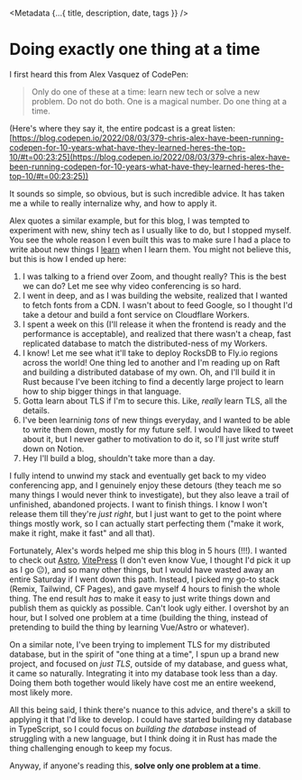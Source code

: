 

<Metadata {...{ title, description, date, tags }} />

# Doing exactly one thing at a time

I first heard this from Alex Vasquez of CodePen:

> Only do one of these at a time: learn new tech or solve a new problem. Do not do
> both. One is a magical number. Do one thing at a time.

(Here's where they say it, the entire podcast is a great listen:
[https://blog.codepen.io/2022/08/03/379-chris-alex-have-been-running-codepen-for-10-years-what-have-they-learned-heres-the-top-10/#t=00:23:25](https://blog.codepen.io/2022/08/03/379-chris-alex-have-been-running-codepen-for-10-years-what-have-they-learned-heres-the-top-10/#t=00:23:25))

It sounds so simple, so obvious, but is such incredible advice. It has taken me a
while to really internalize why, and how to apply it.

Alex quotes a similar example, but for this blog, I was tempted to experiment with
new, shiny tech as I usually like to do, but I stopped myself. You see the whole
reason I even built this was to make sure I had a place to write about new things
I [learn](/til) when I learn them. You might not believe this, but this is how I
ended up here:

1. I was talking to a friend over Zoom, and thought really? This is the best we
   can do? Let me see why video conferencing is so hard.
2. I went in deep, and as I was building the website, realized that I wanted to
   fetch fonts from a CDN. I wasn't about to feed Google, so I thought I'd take a
   detour and build a font service on Cloudflare Workers.
3. I spent a week on this (I'll release it when the frontend is ready and the performance
   is acceptable), and realized that there wasn't a cheap, fast replicated database
   to match the distributed-ness of my Workers.
4. I know! Let me see what it'll take to deploy RocksDB to Fly.io regions across
   the world! One thing led to another and I'm reading up on Raft and building a
   distributed database of my own. Oh, and I'll build it in Rust because I've been
   itching to find a decently large project to learn how to ship bigger things in
   that language.
5. Gotta learn about TLS if I'm to secure this. Like, _really_ learn TLS, all the
   details.
6. I've been learninig _tons_ of new things everyday, and I wanted to be able to
   write them down, mostly for my future self. I would have liked to tweet about it,
   but I never gather to motivation to do it, so I'll just write stuff down on Notion.
7. Hey I'll build a blog, shouldn't take more than a day.

I fully intend to unwind my stack and eventually get back to my video conferencing app,
and I genuinely enjoy these detours (they teach me so many things I would never think
to investigate), but they also leave a trail of unfinished, abandoned projects. I want
to finish things. I know I won't release them till they're _just right_, but I just
want to get to the point where things mostly work, so I can actually start perfecting
them ("make it work, make it right, make it fast" and all that).

Fortunately, Alex's words helped me ship this blog in 5 hours (!!!). I wanted to
check out [Astro](https://astro.build), [VitePress](https://vitepress.vuejs.org/)
(I don't even know Vue, I thought I'd pick it up as I go 😐), and so many other
things, but I would have wasted away an entire Saturday if I went down this path.
Instead, I picked my go-to stack (Remix, Tailwind, CF Pages), and gave myself
4 hours to finish the whole thing. The end result _has_ to make it easy to just
write things down and publish them as quickly as possible. Can't look ugly either.
I overshot by an hour, but I solved one problem at a time (building the thing, instead
of pretending to build the thing by learning Vue/Astro or whatever).

On a similar note, I've been trying to implement TLS for my distributed database,
but in the spirit of "one thing at a time", I spun up a brand new project, and
focused on _just TLS_, outside of my database, and guess what, it came so naturally.
Integrating it into my database took less than a day. Doing them both together would
likely have cost me an entire weekend, most likely more.

All this being said, I think there's nuance to this advice, and there's a skill to
applying it that I'd like to develop. I could have started building my database in
TypeScript, so I could focus on _building the database_ instead of struggling with
a new language, but I think doing it in Rust has made the thing challenging enough
to keep my focus.

Anyway, if anyone's reading this, **solve only one problem at a time**.
